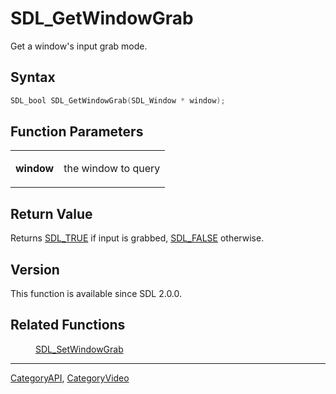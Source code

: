 = SDL_GetWindowGrab =

Get a window's input grab mode.

== Syntax ==

<syntaxhighlight lang='c'>
SDL_bool SDL_GetWindowGrab(SDL_Window * window);
</syntaxhighlight>

== Function Parameters ==

{|
|'''window'''
|the window to query
|}

== Return Value ==

Returns [[SDL_TRUE]] if input is grabbed, [[SDL_FALSE]] otherwise.

== Version ==

This function is available since SDL 2.0.0.

== Related Functions ==

:[[SDL_SetWindowGrab]]

----
[[CategoryAPI]], [[CategoryVideo]]


